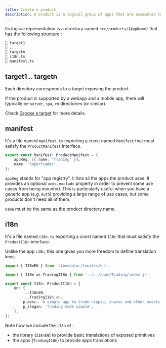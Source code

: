 ```yaml
---
title: Create a product
description: A product is a logical group of apps that are assembled together. It's simply what end users know and use.
---
```


Its logical representation is a directory named `src/products/{AppName}` that has the following structure :

```sh
📁 target1
📁 ...
📁 targetn
📄 i18n.ts
📄 manifest.ts
```

## target1 .. targetn

Each directory corresponds to a target exposing the product.

If the product is supported by a webapp and a mobile app, there will typically be `server`, `spa`, `rn` directories (or similar).

Check [Expose a target](./expose-target) for more details.

## manifest

It's a file named `manifest.ts` exporting a const named `Manifest` that must satisfy the `ProductManifest` interface.

```typescript title="manifest.ts"
export const Manifest: ProductManifest = {
    appReg: [{ name: 'Trading' }],
    name: 'SuperTrader',
};
```

`appReg` stands for "app registry". It lists all the apps the product uses.
It provides an optional `ucds.exclude` property in order to prevent some use cases from being mounted.
This is particularly useful when you have a generic app (e.g. `Auth`) providing a large range of use cases,
but some products don't need all of them.

`name` must be the same as the product directory name.

## i18n

It's a file named `i18n.ts` exporting a const named `I18n` that must satisfy the `ProductI18n` interface.

Unlike the app `i18n`, this one gives you more freedom to define translation keys.

```typescript title="i18n.ts"
import { I18nEN } from 'libmodulor/locales/en';

import { I18n as TradingI18n } from '../../apps/Trading/index.js';

export const I18n: ProductI18n = {
    en: {
        ...I18nEN,
        ...TradingI18n.en,
        p_desc: 'A simple app to trade crypto, shares and other assets',
        p_slogan: 'Trading made simple',
    },
};
```

Note how we include the `i18n` of :

- the library (`I18nEN`) to provide basic translations of exposed primitives
- the apps (`TradingI18n`) to provide apps translations
